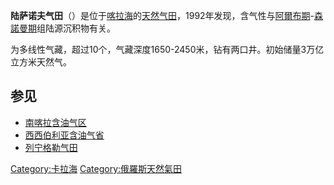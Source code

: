 {{多個問題|
{{orphan|time=2014-10-11T08:58:43+00:00}}
{{unreferenced|time=2014-10-11T08:58:05+00:00}}
}}
'''陆萨诺夫气田'''（{{lang-ru|Русановское газовое месторождение}}）是位于[[喀拉海|喀拉海]]的[[天然气田|天然气田]]，1992年发现，含气性与[[阿爾布期|阿爾布期]]-[[森諾曼期|森諾曼期]]组陆源沉积物有关。

为多线性气藏，超过10个，气藏深度1650-2450米，钻有两口井。初始储量3万亿立方米天然气。

==参见==
*[[南喀拉含油气区|南喀拉含油气区]]
*[[西西伯利亚含油气省|西西伯利亚含油气省]]
*[[列宁格勒气田|列宁格勒气田]]

{{coord|display=title}}
[[Category:卡拉海|Category:卡拉海]]
[[Category:俄羅斯天然氣田|Category:俄羅斯天然氣田]]
{{russia-stub}}